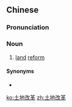 ==Chinese==
{{zh-forms|type=22}}

===Pronunciation===
{{zh-pron
|m=tǔdì gǎigé
|c=tou2 dei6 goi2 gaak3
|mn=thó͘-tē-kái-kek/thó͘-tōe-kái-kek
|cat=n
}}

===Noun===
{{zh-noun}}

# [[land]] [[reform]]

====Synonyms====
* {{zh-l|土改}}

[[ko:土地改革]]
[[zh:土地改革]]